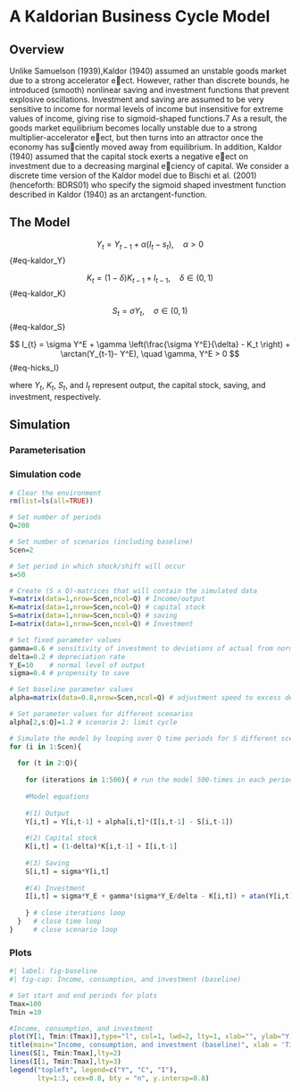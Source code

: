 # A Kaldorian Business Cycle Model {#sec-kaldor}

## Overview
Unlike Samuelson
(1939),Kaldor (1940) assumed an unstable goods market due to a strong
accelerator eect. However, rather than discrete bounds, he introduced (smooth)
nonlinear saving and investment functions that prevent explosive oscillations. Investment
and saving are assumed to be very sensitive to income for normal levels of
income but insensitive for extreme values of income, giving rise to sigmoid-shaped
functions.7 As a result, the goods market equilibrium becomes locally unstable due
to a strong multiplier-accelerator eect, but then turns into an attractor once the
economy has suciently moved away from equilibrium. In addition, Kaldor (1940)
assumed that the capital stock exerts a negative eect on investment due to a decreasing
marginal eciency of capital.
We consider a discrete time version of the Kaldor model due to Bischi et al. (2001)
(henceforth: BDRS01) who specify the sigmoid shaped investment function described
in Kaldor (1940) as an arctangent-function.

## The Model

$$
  Y_{t}=Y_{t-1} + \alpha(I_{t} - s_{t}),  \quad \alpha > 0
$$ {#eq-kaldor_Y}

$$
K_{t} = (1-\delta)K_{t-1} + I_{t-1},  \quad \delta \in (0,1)
$$ {#eq-kaldor_K}


$$
S_{t} = \sigma Y_t,  \quad \sigma \in (0,1)
$$ {#eq-kaldor_S}


$$
I_{t} = \sigma Y^E + \gamma \left(\frac{\sigma Y^E}{\delta} - K_t \right) + \arctan(Y_{t-1}- Y^E),  \quad \gamma, Y^E > 0 
$$ {#eq-hicks_I}

where $Y_t$, $K_t$, $S_t$, and $I_t$ represent output, the capital stock, saving, and investment, respectively.


## Simulation

### Parameterisation

### Simulation code

```r
# Clear the environment
rm(list=ls(all=TRUE))

# Set number of periods
Q=200

# Set number of scenarios (including baseline)
Scen=2

# Set period in which shock/shift will occur
s=50

# Create (S x Q)-matrices that will contain the simulated data
Y=matrix(data=1,nrow=Scen,ncol=Q) # Income/output
K=matrix(data=1,nrow=Scen,ncol=Q) # capital stock
S=matrix(data=1,nrow=Scen,ncol=Q) # saving
I=matrix(data=1,nrow=Scen,ncol=Q) # Investment

# Set fixed parameter values
gamma=0.6 # sensitivity of investment to deviations of actual from normal cap stock
delta=0.2 # depreciation rate
Y_E=10    # normal level of output
sigma=0.4 # propensity to save

# Set baseline parameter values
alpha=matrix(data=0.8,nrow=Scen,ncol=Q) # adjustment speed to excess demand

# Set parameter values for different scenarios
alpha[2,s:Q]=1.2 # scenario 2: limit cycle

# Simulate the model by looping over Q time periods for S different scenarios
for (i in 1:Scen){
  
  for (t in 2:Q){
    
    for (iterations in 1:500){ # run the model 500-times in each period
      
    #Model equations
    
    #(1) Output
    Y[i,t] = Y[i,t-1] + alpha[i,t]*(I[i,t-1] - S[i,t-1])
    
    #(2) Capital stock
    K[i,t] = (1-delta)*K[i,t-1] + I[i,t-1]
    
    #(3) Saving
    S[i,t] = sigma*Y[i,t] 
    
    #(4) Investment
    I[i,t] = sigma*Y_E + gamma*(sigma*Y_E/delta - K[i,t]) + atan(Y[i,t] - Y_E)
    
    } # close iterations loop
  }   # close time loop
}     # close scenario loop


```
### Plots

```r
#| label: fig-baseline
#| fig-cap: Income, consumption, and investment (baseline)

# Set start and end periods for plots
Tmax=100
Tmin =10

#Income, consumption, and investment
plot(Y[1, Tmin:(Tmax)],type="l", col=1, lwd=2, lty=1, xlab="", ylab="Y, C, I", ylim=range(I[1, Tmin:Tmax],Y[1, Tmin:(Tmax)]))
title(main="Income, consumption, and investment (baseline)", xlab = 'Time',cex=0.8,line=2)
lines(S[1, Tmin:Tmax],lty=2)
lines(I[1, Tmin:Tmax],lty=3)
legend("topleft", legend=c("Y", "C", "I"),
       lty=1:3, cex=0.8, bty = "n", y.intersp=0.8)
```